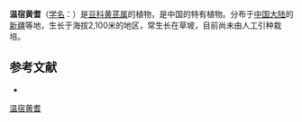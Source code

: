 {{Speciesbox
| name = 温宿黄耆
| status = 
| status_system = 
| image =
| genus = Astragalus
| species = wensuensis
| authority = S. B. Ho in Bull.
}}

'''温宿黄耆'''（[[学名|学名]]：{{lang|la|''Astragalus wensuensis''}}）是[[豆科|豆科]][[黄芪属|黄芪属]]的植物，是中国的特有植物。分布于[[中国大陆|中国大陆]]的[[新疆|新疆]]等地，生长于海拔2,100米的地区，常生长在草坡，目前尚未由人工引种栽培。

== 参考文献 ==
<div class="references-small">
* {{cite web| url =http://www.bioinfo.cn/db05/KmzwSpecies.php?action=view&id=15840| title =温宿黄耆| work =《中国高等植物数据库全库》| publisher =中国科学院微生物研究所| author =昆明植物研究所| accessdate =2009-02-25| deadurl =yes| archiveurl =https://web.archive.org/web/20160305054001/http://www.bioinfo.cn/db05/KmzwSpecies.php?action=view&id=15840| archivedate =2016-03-05}}
</div>
{{Taxonbar|from=Q15228140}}

[[Category:黄芪属|温宿黄耆]]


{{植物小作品}}